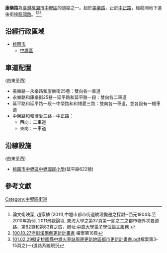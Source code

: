 {{Infobox TwRoad2|
|bgcolorh=darkgreen
|colorh=white
|code=
|name=康樂路
|enname=Kangle Road
|level=市區道路
|length=0.439
|lastext=
|speedhigh=
|line=
|start=[[美樂路|美樂路]]
|end=[[中正路_(中壢區)|中正路]]
|junc=[[美樂路|美樂路]]、<br>[[File:TW_CHW110a.svg|24px]][[延平路_(桃園市)|延平路]]和[[File:TW_CHW110a.svg|24px]][[延平路_(桃園市)|延平路一段]]、<br>[[中正路_(中壢區)|中正路]]
|img=
|cap=
|size=
|left=
|leftlink=
|right=龍岡路
|rightlink=龍岡路
|leftdirection=
|rightdirection=E
|sec=
}}
'''康樂路'''為[[臺灣|臺灣]][[桃園市|桃園市]][[中壢區|中壢區]]的道路之一。起於[[美樂路|美樂路]]，止於[[中正路_(中壢區)|中正路]]，經龍岡地下道後銜接[[龍岡路|龍岡路]]。<ref>論文衛映潔, 趙家麟 (2011),中壢市都市街道紋理變遷之探討─西元1904年至2010年為例, 2011景觀論壇, 東海大學之第37頁第一節之二之都市聯外次要道路、第82頁和第83頁之四，網址:[http://140.135.41.68/etdservice/view_metadata?etdun=U0017-1610201310553101&query_field1=keyword&&query_word1=%E8%A1%97%E9%81%93& 中原大學電子學位論文服務] {{Wayback|url=http://140.135.41.68/etdservice/view_metadata?etdun=U0017-1610201310553101&query_field1=keyword&&query_word1=%E8%A1%97%E9%81%93& |date=20190827112657 }}</ref><ref>[http://www.tycg.gov.tw/uploaddowndoc?file=house6/201503131150230.pdf&filedisplay=100.10.27%E8%80%81%E8%A1%97%E6%BA%AA%E5%85%A9%E5%81%B4%E6%9B%B4%E6%96%B0%E8%A8%88%E7%95%AB%E6%9B%B8.pdf&flag=doc 100.10.27老街溪兩側更新計畫書] {{Wayback|url=http://www.tycg.gov.tw/uploaddowndoc?file=house6%2F201503131150230.pdf&filedisplay=100.10.27%E8%80%81%E8%A1%97%E6%BA%AA%E5%85%A9%E5%81%B4%E6%9B%B4%E6%96%B0%E8%A8%88%E7%95%AB%E6%9B%B8.pdf&flag=doc |date=20191112102109 }}檔案第16頁</ref><ref>[http://www.tycg.gov.tw/uploaddowndoc?file=cityupdate/201408261150042.pdf&filedisplay=101.02.29%E6%93%AC%E5%AE%9A%E6%A1%83%E5%9C%92%E7%B8%A3%E4%B8%AD%E5%A3%A2%E7%81%AB%E8%BB%8A%E7%AB%99%E5%91%A8%E9%82%8A%E6%9B%B4%E6%96%B0%E5%9C%B0%E5%8D%80%E9%83%BD%E5%B8%82%E6%9B%B4%E6%96%B0%E8%A8%88%E7%95%AB%E6%9B%B8.pdf&flag=doc 101.02.29擬定桃園縣中壢火車站周邊更新地區都市更新計畫書.pdf]檔案第3-15頁之(一)道路系統現況</ref>

==沿經行政區域==
*[[桃園市|桃園市]]
**[[中壢區|中壢區]]

==車道配置==
(由東至西)
*美樂路－永樂路和康樂街25巷：雙向各一車道
*永樂路和康樂街25巷－延平路和延平路一段：雙向各二車道
*延平路和延平路一段－中榮路和和博愛三路：雙向各一車道，並各設有一機車道
*中榮路和和博愛三路－中正路：
**西向：二車道
**東向：一車道

==沿線設施==
(由東至西)
*[https://web.archive.org/web/20160817170131/http://clps.ischool.site/ 桃園市中壢區中壢國民小學](延平路622號)

==參考文獻==
{{reflist}}

[[Category:中壢區街道|Category:中壢區街道]]